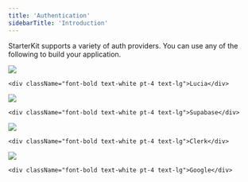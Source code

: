 ```yaml
---
title: 'Authentication'
sidebarTitle: 'Introduction'
---
```


StarterKit supports a variety of auth providers. You can use any of the following to build your application.

<CardGroup cols={2}>
  <Card href="/starterkit/auth/lucia">
    <img className="w-10" src="/images/lucia.svg" />
    
    <div className="font-bold text-white pt-4 text-lg">Lucia</div>
  </Card>

  <Card href="/starterkit/auth/supabase">
    <img className="w-10" src="/images/supabase.svg" />
    
    <div className="font-bold text-white pt-4 text-lg">Supabase</div>
  </Card>

  <Card href="/starterkit/auth/clerk">
    <img className="w-10" src="/images/clerk.svg" />
    
    <div className="font-bold text-white pt-4 text-lg">Clerk</div>
  </Card>

  <Card href="/starterkit/auth/google">
    <img className="w-10" src="/images/google.svg" />
    
    <div className="font-bold text-white pt-4 text-lg">Google</div>
  </Card>
</CardGroup>
